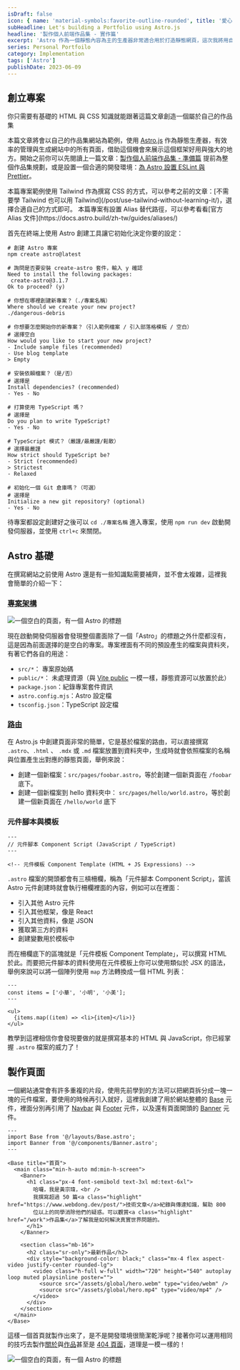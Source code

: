 ```yaml
---
isDraft: false
icon: { name: 'material-symbols:favorite-outline-rounded', title: '愛心符號' }
subHeadline: Let's building a Portfolio using Astro.js
headline: '製作個人前端作品集 - 實作篇'
excerpt: 'Astro 作為一個靜態內容為主的生產器非常適合用於打造靜態網頁，這次我將用自己的作品集為案例教你打造一個實際的靜態網站，透過以自己的作品集網站為範例，借助這個機會來展示這個框架好用與強大的地方。只需要有基礎的 HTML 與 CSS 知識就能跟著這篇文章創造一個屬於自己的作品集。'
series: Personal Portfoilo
category: Implementation
tags: ['Astro']
publishDate: 2023-06-09
---
```


## 創立專案

<Info type="success">你只需要有基礎的 HTML 與 CSS 知識就能跟著這篇文章創造一個屬於自己的作品集</Info>

本篇文章將會以自己的作品集網站為範例，使用 [Astro.js](/post/why-you-should-try-astro/) 作為靜態生產器，有效率的管理與生成網站中的所有頁面，借助這個機會來展示這個框架好用與強大的地方。開始之前你可以先閱讀上一篇文章：[製作個人前端作品集 - 準備篇](/post/lets-build-a-portfolio/) 提前為整個作品集規劃，或是設置一個合適的開發環境：[為 Astro 設置 ESLint 與 Prettier](/post/setting-up-eslint-and-prettier-in-astro/)。

<Info type="warning">
  本篇專案範例使用 Tailwind 作為撰寫 CSS 的方式，可以參考之前的文章：[不需要學 Tailwind 也可以用
  Tailwind](/post/use-tailwind-without-learning-it/)，選擇合適自己的方式即可。
</Info>

<Info type="warning">
  本篇專案有設置 Alias 替代路徑，可以參考看看[官方 Alias 文件](https://docs.astro.build/zh-tw/guides/aliases/)
</Info>

首先在終端上使用 Astro 創建工具讓它初始化決定你要的設定：

```shell
# 創建 Astro 專案
npm create astro@latest

# 詢問是否要安裝 create-astro 套件，輸入 y 確認
Need to install the following packages:
 create-astro@3.1.7
Ok to proceed? (y)

# 你想在哪裡創建新專案？（./專案名稱）
Where should we create your new project?
./dangerous-debris

# 你想要怎麼開始你的新專案？（引入範例檔案 / 引入部落格模板 / 空白）
# 選擇空白
How would you like to start your new project?
- Include sample files (recommended)
- Use blog template
> Empty

# 安裝依賴檔案？（是/否）
# 選擇是
Install dependencies? (recommended)
- Yes - No

# 打算使用 TypeScript 嗎？
# 選擇是
Do you plan to write TypeScript?
- Yes - No

# TypeScript 模式？（嚴謹/最嚴謹/鬆散）
# 選擇最嚴謹
How strict should TypeScript be?
- Strict (recommended)
> Strictest
- Relaxed

# 初始化一個 Git 倉庫嗎？（可選）
# 選擇是
Initialize a new git repository? (optional)
- Yes - No
```

待專案都設定創建好之後可以 `cd ./專案名稱` 進入專案，使用 `npm run dev` 啟動開發伺服器，並使用 `ctrl+c` 來關閉。

## Astro 基礎

在撰寫網站之前使用 Astro 還是有一些知識點需要補齊，並不會太複雜，這裡我會簡單的介紹一下：

### [專案架構](https://docs.astro.build/zh-tw/core-concepts/project-structure/)

![一個空白的頁面，有一個 Astro 的標題](./blank-setting.webp)

現在啟動開發伺服器會發現整個畫面除了一個「Astro」的標題之外什麼都沒有，這是因為前面選擇的是空白的專案。專案裡面有不同的預設產生的檔案與資料夾，有著它們各自的用途：

- `src/*`： 專案原始碼
- `public/*`： 未處理資源（與 [Vite public](https://cn.vitejs.dev/guide/assets.html#the-public-directory) 一模一樣，靜態資源可以放置於此）
- `package.json`：紀錄專案套件資訊
- `astro.config.mjs`：Astro 設定檔
- `tsconfig.json`：TypeScript 設定檔

### [路由](https://docs.astro.build/zh-tw/core-concepts/astro-pages/)

在 Astro.js 中創建頁面非常的簡單，它是基於檔案的路由，可以直接撰寫 `.astro`、`.html` 、 `.mdx` 或 `.md` 檔案放置到資料夾中，生成時就會依照檔案的名稱與位置產生出對應的靜態頁面，舉例來說：

- 創建一個新檔案：`src/pages/foobar.astro`，等於創建一個新頁面在 `/foobar` 底下。
- 創建一個新檔案到 hello 資料夾中： `src/pages/hello/world.astro`，等於創建一個新頁面在 `/hello/world` 底下

### 元件腳本與模板

```astro
---
// 元件腳本 Component Script (JavaScript / TypeScript)
---

<!-- 元件模板 Component Template (HTML + JS Expressions) -->
```

`.astro` 檔案的開頭都會有三槓柵欄，稱為「元件腳本 Component Script」，當該 Astro 元件創建時就會執行柵欄裡面的內容，例如可以在裡面：

- 引入其他 Astro 元件
- 引入其他框架，像是 React
- 引入其他資料，像是 JSON
- 獲取第三方的資料
- 創建變數用於模板中

而在柵欄底下的區塊就是「元件模板 Component Template」，可以撰寫 HTML 於此。而要把元件腳本的資料使用在元件模板上你可以使用類似於 JSX 的語法，舉例來說可以將一個陣列使用 `map` 方法轉換成一個 HTML 列表：

```astro
---
const items = ['小華', '小明', '小美'];
---

<ul>
  {items.map((item) => <li>{item}</li>)}
</ul>
```

教學到這裡相信你會發現要做的就是撰寫基本的 HTML 與 JavaScript，你已經掌握 `.astro` 檔案的威力了！

## 製作頁面

一個網站通常會有許多重複的片段，使用先前學到的方法可以把網頁拆分成一塊一塊的元件檔案，要使用的時候再引入就好，這裡我創建了用於網站整體的 [Base](https://github.com/riceball-tw/wei-wei-web/commit/bdcfe6d81c6b9394ec36e92097b9990bb55ab325) 元件，裡面分別再引用了 [Navbar](https://github.com/riceball-tw/wei-wei-web/commit/b82f540940a1d284537e25f6df94b4a3cb59549d) 與 [Footer](https://github.com/riceball-tw/wei-wei-web/commit/09abfc94f689bae1b1af1eb31b4c4f39a7ee4766) 元件，以及還有頁面開頭的 [Banner](https://github.com/riceball-tw/wei-wei-web/commit/932f7f9f50acdea6f727e9ce81f0b14846d1b262) 元件。

```astro
---
import Base from '@/layouts/Base.astro';
import Banner from '@/components/Banner.astro';
---

<Base title="首頁">
  <main class="min-h-auto md:min-h-screen">
    <Banner>
      <h1 class="px-4 font-semibold text-3xl md:text-6xl">
        哈囉，我是黃宗瑋，<br />
        我撰寫超過 50 篇<a class="highlight" href="https://www.webdong.dev/post/">技術文章</a>紀錄與傳達知識，幫助 800
        位以上的同學消除他們的疑惑。可以觀賞<a class="highlight" href="/work">作品集</a>了解我是如何解決真實世界問題的。
      </h1>
    </Banner>

    <section class="mb-16">
      <h2 class="sr-only">最新作品</h2>
      <div style="background-color: black;" class="mx-4 flex aspect-video justify-center rounded-lg">
        <video class="h-full w-full" width="720" height="540" autoplay loop muted playsinline poster="">
          <source src="/assets/global/hero.webm" type="video/webm" />
          <source src="/assets/global/hero.mp4" type="video/mp4" />
        </video>
      </div>
    </section>
  </main>
</Base>
```

這樣一個首頁就製作出來了，是不是開發環境很簡潔乾淨呢？接著你可以運用相同的技巧去製作[關於](https://github.com/riceball-tw/wei-wei-web/commit/f82c2c6ee438f76f7844400cbbc0c0c6fba2118a)與[作品](https://github.com/riceball-tw/wei-wei-web/commit/3731d120194367106edf0e255e903a1041e2b81a)甚至是 [404 頁面](https://github.com/riceball-tw/wei-wei-web/commit/cae2d37c9657c0debc34cfb8eefb680bed57e0fe)，道理是一模一樣的！

![一個空白的頁面，有一個 Astro 的標題](./home.webp)
